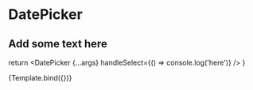 

<Meta title="Components / DatePicker" component={DatePicker} />

# DatePicker

## Add some text here

  return <DatePicker {...args} handleSelect={() => console.log('here')} />
}

<Preview withToolbar>
  <Story name="Primary" args={{}}>
    {Template.bind({})}
  </Story>
</Preview>

<Props of={DatePicker} />
